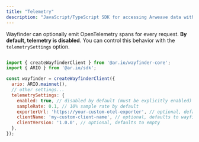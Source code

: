 ```yaml
---
title: "Telemetry"
description: "JavaScript/TypeScript SDK for accessing Arweave data with built-in verification and gateway routing"
---
```


Wayfinder can optionally emit OpenTelemetry spans for every request. **By default, telemetry is disabled**. You can control this behavior with the `telemetrySettings` option.

```javascript

import { createWayfinderClient } from '@ar.io/wayfinder-core';
import { ARIO } from '@ar.io/sdk';

const wayfinder = createWayfinderClient({
  ario: ARIO.mainnet(),
  // other settings...
  telemetrySettings: {
    enabled: true, // disabled by default (must be explicitly enabled)
    sampleRate: 0.1, // 10% sample rate by default
    exporterUrl: 'https://your-custom-otel-exporter', // optional, defaults to https://api.honeycomb.io/v1/traces
    clientName: 'my-custom-client-name', // optional, defaults to wayfinder-core
    clientVersion: '1.0.0', // optional, defaults to empty
  },
});
```